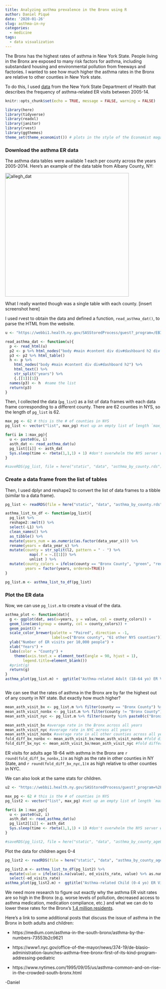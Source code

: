 ```yaml
---
title: Analyzing asthma prevalence in the Bronx using R
author: Daniel Piqué
date: '2020-01-26'
slug: asthma-in-ny
categories:
  - medicine
tags:
  - data visualization
---
```


The Bronx has the highest rates of asthma in New York State. People living in the Bronx are exposed to many risk factors for asthma, including substandard housing and environmental pollution from freeways and factories. I wanted to see how much higher the asthma rates in the Bronx are relative to other counties in New York state.

To do this, I used <a href="https://webbi1.health.ny.gov/SASStoredProcess/guest?_program=/EBI/PHIG/apps/asthma_dashboard/ad_dashboard" target="_blank">data</a> from the New York State Department of Health that describes the frequency of asthma-related ER visits between 2005-14.

```r
knitr::opts_chunk$set(echo = TRUE, message = FALSE, warning = FALSE)
```



```r
library(here)
library(tidyverse)
library(readxl)
library(janitor)
library(rvest)
library(ggthemes)
theme_set(theme_economist()) # plots in the style of the Economist magazine
```


### Download the asthma ER data

The asthma data tables were available 1 each per county across the years 2005-2014. Here's an example of the data table from Albany County, NY:


<img alt = 'allegh_dat' width='400' src='/img/allegh_dat.png'/>


What I really wanted though was a single table with each county. [insert screenshot here]


I used rvest to obtain the data and defined a function, `read_asthma_dat()`, to parse the HTML from the website.

```r

u <- "https://webbi1.health.ny.gov/SASStoredProcess/guest?_program=/EBI/PHIG/apps/asthma_dashboard/ad_dashboard&p=ctr&ind_id=ad8%20&cos="

read_asthma_dat <- function(u){
  p <- read_html(u)
  p2 <- p %>% html_nodes("body #main #content div div#dashboard h2 div.branch div div table.data_table")
  p3 <- p2 %>% html_table()  
  h <- p %>% 
    html_nodes("body #main #content div div#dashboard h2") %>% 
    html_text() %>% 
    str_split("years") %>% 
    {.[[1]][1]}
  names(p3) <- h  #name the list
  return(p3)
}

```

Then, I collected the data (`pg_list`) as a list of data frames with each data frame corresponding to a different county. There are 62 counties in NYS, so the length of `pg_list` is 62.

```r
max_pg <- 62 # this is the # of counties in NYS
pg_list <- vector("list", max_pg) #set up an empty list of length `max_pg`

for(i in 1:max_pg){
  u <- paste0(u, i)
  asth_dat <- read_asthma_dat(u)
  pg_list[[i]] <- asth_dat
  Sys.sleep(time <- rbeta(1,1,1) + 1) #don't overwhelm the NYS server with requests
}

#saveRDS(pg_list, file = here("static", "data", "asthma_by_county.rds"))

```

### Create a data frame from the list of tables

Then, I used dplyr and reshape2 to convert the list of data frames to a tibble (similar to a data frame).

```r
pg_list <- readRDS(file = here("static", "data", "asthma_by_county.rds"))

asthma_list_to_df <- function(pg_list){
  pg_list %>% 
  reshape2::melt() %>% 
  select(-L1) %>% 
  clean_names() %>%
  as_tibble() %>% 
  mutate(years_num = as.numeric(as.factor(data_year_s))) %>%
  rename(years = data_year_s) %>%
  mutate(county = str_split(l2, pattern = " - ") %>% 
           map(.f = ~.[[1]]) %>% 
           unlist ) %>%
  mutate(county_colors = ifelse(county == "Bronx County", "green", "red"),
         years = factor(years, ordered=TRUE))          
}

pg_list.m <- asthma_list_to_df(pg_list)        

```

### Plot the ER data

Now, we can use `pg_list.m` to create a visual of the data.

```r

asthma_plot <- function(dat){
  g <- ggplot(dat, aes(x=years, y = value, col = county_colors)) + 
  geom_line(aes(group = county, col = county_colors)) +
  geom_point() +
  scale_color_brewer(palette = "Paired", direction = -1, 
                     labels=c("Bronx county", "61 other NYS counties")) +
  ylab("Number of ER visits per 10,000 people") +
  xlab("Years") + 
  labs(color = "County") +
    theme(axis.text.x = element_text(angle = 90, hjust = 1),
        legend.title=element_blank())
  #print(g)
  return(g)
}
asthma_plot(pg_list.m) +  ggtitle("Asthma-related Adult (18-64 yo) ER Visits in New York State") 



```

We can see that the rates of asthma in the Bronx are by far the highest out of any county in NY state. But exactly how much higher?

```r
mean_asth_visit_bx <- pg_list.m %>% filter(county == "Bronx County") %>% summarise(mean(value))
mean_asth_visit_nonbx <- pg_list.m %>% filter(county != "Bronx County") %>% summarise(mean(value))
mean_asth_visit_nyc <- pg_list.m %>% filter(county %in% paste0(c("Bronx", "Queens", "New York", "Kings"), " County")) %>% summarise(mean(value))

mean_asth_visit_bx #average rate in the Bronx across all years
mean_asth_visit_nyc #average rate in NYC across all years
mean_asth_visit_nonbx #average rate in all other counties across all years
fold_diff_bx_nonbx <- mean_asth_visit_bx/mean_asth_visit_nonbx #fold difference
fold_diff_bx_nyc <- mean_asth_visit_bx/mean_asth_visit_nyc #fold difference

```

ER visits for adults age 18-64 with asthma in the Bronx are `r round(fold_diff_bx_nonbx,1)`x as high as the rate in other counties in NY State, and `r round(fold_diff_bx_nyc,1)`x as high relative to other counties in NYC.

We can also look at the same stats for children.

```r
u2 <- "https://webbi1.health.ny.gov/SASStoredProcess/guest?_program=%2FEBI%2FPHIG%2Fapps%2Fasthma_dashboard%2Fad_dashboard&p=ctr&ind_id=ad1&cos="

max_pg <- 62 # this is the # of counties in NYS
pg_list2 <- vector("list", max_pg) #set up an empty list of length `max_pg`

for(i in 1:max_pg){
  u <- paste0(u2, i)
  asth_dat <- read_asthma_dat(u)
  pg_list2[[i]] <- asth_dat
  Sys.sleep(time <- rbeta(1,1,1) + 1) #don't overwhelm the NYS server with requests
}

#saveRDS(pg_list2, file = here("static", "data", "asthma_by_county_age0_4.rds"))


```

Plot the data for children ages 0-4

```r
pg_list2 <- readRDS(file = here("static", "data", "asthma_by_county_age0_4.rds"))

pg_list2.m <- asthma_list_to_df(pg_list2) %>% 
  mutate(value = ifelse(is.na(value), ed_visits_rate, value) %>% as.numeric) %>%
  select(-ed_visits_rate)
asthma_plot(pg_list2.m) +  ggtitle("Asthma-related Child (0-4 yo) ER Visits in New York State") 
```



We need more research to figure out exactly why the asthma ER visit rates are so high in the Bronx (e.g. worse levels of pollution, decreased access to asthma medication, medication compliance, etc.) and what we can do to lower these rates for the Bronx's [1.4 million residents](https://datausa.io/profile/geo/bronx-county-ny).

Here's a link to some additional posts that discuss the issue of asthma in the Bronx in both adults and children:

- https://medium.com/asthma-in-the-south-bronx/asthma-by-the-numbers-73553b2c9621

- https://www1.nyc.gov/office-of-the-mayor/news/374-19/de-blasio-administration-launches-asthma-free-bronx-first-of-its-kind-program-addressing-pediatric

- https://www.nytimes.com/1995/09/05/us/asthma-common-and-on-rise-in-the-crowded-south-bronx.html

-Daniel
